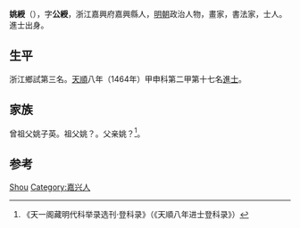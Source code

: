 '''姚綬'''（{{bd|1422年||？}}），字'''公綬'''，浙江嘉興府嘉興縣人，[[明朝|明朝]]政治人物，畫家，書法家，士人。進士出身。

== 生平 ==
浙江鄉試第三名。[[天顺_(明朝)|天順]]八年（1464年）甲申科第二甲第十七名[[進士|進士]]。

== 家族 ==
曾祖父姚子英。祖父姚？。父亲姚？<ref>《天一阁藏明代科举录选刊·登科录》（《天順八年进士登科录》）</ref>。

== 参考 ==
{{reflist}}

{{明朝人物小作品}}
{{天順八年甲申科殿試金榜}}

{{Authority control}}
{{DEFAULTSORT:Yao姚}}
[[Category:姚姓|Shou]]
[[Category:嘉兴人|Category:嘉兴人]]